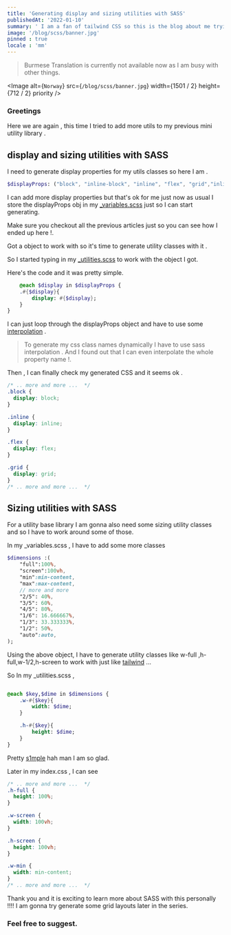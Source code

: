 ---
title: 'Generating display and sizing utilities with SASS' 
publishedAt: '2022-01-10'
summary: ' I am a fan of tailwind CSS so this is the blog about me trying learn more about SCSS while generating some utility classes with SCSS'
image: '/blog/scss/banner.jpg'
pinned : true
locale : 'mm'	
---
> Burmese Translation is currently not available now as I am busy with other things.

<Image
  alt={`Norway`}
  src={`/blog/scss/banner.jpg`}
  width={1501 / 2}
  height={712 / 2}
  priority
/>

### Greetings 

Here we are again , this time I tried to add more utils to my previous mini utility library .

## display and sizing utilities with SASS

I need to generate display properties for my utils classes so here I am .

```sass
$displayProps: ("block", "inline-block", "inline", "flex", "grid","inline-flex", "inline-grid", "table", "inline-table","list-item", "none", "contents");
```
I can add more display properties but that's ok for me just now as usual I store the displayProps obj in my [_variables.scss](https://dev.to/riley1101/on-my-way-to-generate-css-utils-with-sass--ghn) just so I can start generating.

Make sure you checkout all the previous articles just so you can see how I ended up here !.

Got a object to work with so it's time to generate utility classes with it .

So I started typing in my [_utilities.scss](https://dev.to/riley1101/on-my-way-to-generate-css-utils-with-sass--ghn) to work with the object I got.

Here's the code and it was pretty simple.

```sass
    @each $display in $displayProps {
    .#{$display}{
        display: #{$display};
    }
}
```

I can just loop through the displayProps object and have to use some [interpolation](https://sass-lang.com/documentation/style-rules/declarations) .

>To generate my css class names dynamically I have to use sass interpolation . And I found out that I can even interpolate the whole property name !.

Then , I can finally check my generated CSS and it seems ok .

```css 
/* .. more and more ...  */
.block {
  display: block;
}

.inline {
  display: inline;
}

.flex {
  display: flex;
}

.grid {
  display: grid;
}
/* .. more and more ...  */
```

## Sizing utilities with SASS

For a utility base library I am gonna also need some sizing utility classes and so I have to work around some of those.

In my _variables.scss , I have to add some more classes 

```sass
$dimensions :(
    "full":100%,
    "screen":100vh,
    "min":min-content,
    "max":max-content,
    // more and more
    "2/5": 40%,
    "3/5": 60%,
    "4/5": 80%,
    "1/6": 16.666667%,
    "1/3": 33.333333%,
    "1/2": 50%,
    "auto":auto,
);

```
Using the above object, I have to generate utility classes like w-full ,h-full,w-1/2,h-screen to work with just like [tailwind](https://tailwindcss.com/docs/width) ...

So In my _utilities.scss ,

```sass

@each $key,$dime in $dimensions {
    .w-#{$key}{
        width: $dime;
    }

    .h-#{$key}{
        height: $dime;
    }
}

``` 
Pretty [s1mple](https://www.youtube.com/watch?v=ohUMqzlvnig) hah man I am so glad.

Later in my index.css , I can see

```css
/* .. more and more ...  */
.h-full {
  height: 100%;
}

.w-screen {
  width: 100vh;
}

.h-screen {
  height: 100vh;
}

.w-min {
  width: min-content;
}
/* .. more and more ...  */
```

Thank you and it is exciting to learn more about SASS with this personally !!!! 
I am gonna try generate some grid layouts later in the series.
### Feel free to suggest.
 
